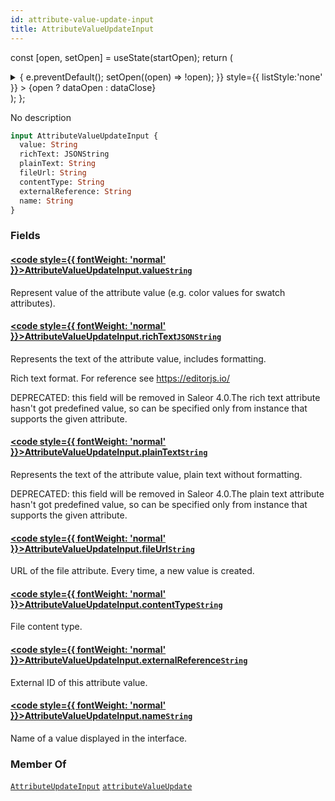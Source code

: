 ```yaml
---
id: attribute-value-update-input
title: AttributeValueUpdateInput
---
```






const [open, setOpen] = useState(startOpen);
return (
<details {...(open ? { open: true } : {})} className="details" style={{ border:'none', boxShadow:'none', background:'var(--ifm-background-color)' }}>
<summary
onClick={(e) => {
e.preventDefault();
setOpen((open) => !open);
}}
style={{ listStyle:'none' }} >
{open ? dataOpen : dataClose}
</summary>
{open && children}
</details>
);
};

No description

```graphql
input AttributeValueUpdateInput {
  value: String
  richText: JSONString
  plainText: String
  fileUrl: String
  contentType: String
  externalReference: String
  name: String
}
```

### Fields

#### [<code style={{ fontWeight: 'normal' }}>AttributeValueUpdateInput.<b>value</b></code>](#)<Bullet />[`String`](../../../api-reference/miscellaneous/scalars/string.mdx) <Badge class="badge badge--secondary" text="scalar"/> <Badge class="badge badge--secondary" text="miscellaneous"/>

Represent value of the attribute value (e.g. color values for swatch attributes).

#### [<code style={{ fontWeight: 'normal' }}>AttributeValueUpdateInput.<b>richText</b></code>](#)<Bullet />[`JSONString`](../../../api-reference/miscellaneous/scalars/jsonstring.mdx) <Badge class="badge badge--secondary" text="scalar"/> <Badge class="badge badge--secondary" text="miscellaneous"/>

Represents the text of the attribute value, includes formatting.

Rich text format. For reference see https://editorjs.io/

DEPRECATED: this field will be removed in Saleor 4.0.The rich text attribute hasn't got predefined value, so can be specified only from instance that supports the given attribute.

#### [<code style={{ fontWeight: 'normal' }}>AttributeValueUpdateInput.<b>plainText</b></code>](#)<Bullet />[`String`](../../../api-reference/miscellaneous/scalars/string.mdx) <Badge class="badge badge--secondary" text="scalar"/> <Badge class="badge badge--secondary" text="miscellaneous"/>

Represents the text of the attribute value, plain text without formatting.

DEPRECATED: this field will be removed in Saleor 4.0.The plain text attribute hasn't got predefined value, so can be specified only from instance that supports the given attribute.

#### [<code style={{ fontWeight: 'normal' }}>AttributeValueUpdateInput.<b>fileUrl</b></code>](#)<Bullet />[`String`](../../../api-reference/miscellaneous/scalars/string.mdx) <Badge class="badge badge--secondary" text="scalar"/> <Badge class="badge badge--secondary" text="miscellaneous"/>

URL of the file attribute. Every time, a new value is created.

#### [<code style={{ fontWeight: 'normal' }}>AttributeValueUpdateInput.<b>contentType</b></code>](#)<Bullet />[`String`](../../../api-reference/miscellaneous/scalars/string.mdx) <Badge class="badge badge--secondary" text="scalar"/> <Badge class="badge badge--secondary" text="miscellaneous"/>

File content type.

#### [<code style={{ fontWeight: 'normal' }}>AttributeValueUpdateInput.<b>externalReference</b></code>](#)<Bullet />[`String`](../../../api-reference/miscellaneous/scalars/string.mdx) <Badge class="badge badge--secondary" text="scalar"/> <Badge class="badge badge--secondary" text="miscellaneous"/>

External ID of this attribute value.


<Badge text="Added in Saleor 3.10" class="badge badge--secondary margin-bottom--sm" />


#### [<code style={{ fontWeight: 'normal' }}>AttributeValueUpdateInput.<b>name</b></code>](#)<Bullet />[`String`](../../../api-reference/miscellaneous/scalars/string.mdx) <Badge class="badge badge--secondary" text="scalar"/> <Badge class="badge badge--secondary" text="miscellaneous"/>

Name of a value displayed in the interface.

### Member Of

[`AttributeUpdateInput`](../../../api-reference/attributes/inputs/attribute-update-input.mdx) <Badge class="badge badge--secondary" text="input"/><Bullet />[`attributeValueUpdate`](../../../api-reference/attributes/mutations/attribute-value-update.mdx) <Badge class="badge badge--secondary" text="mutation"/>
